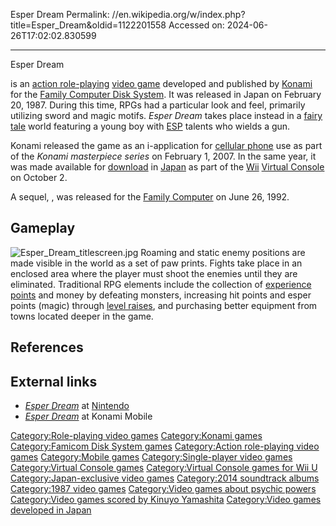 Esper Dream
Permalink: //en.wikipedia.org/w/index.php?title=Esper_Dream&oldid=1122201558
Accessed on: 2024-06-26T17:02:02.830599



------
Esper Dream
{{Infobox video game
| image = EsperDreamFDS.webp
| developer = [[Konami]]
| publisher = Konami
| designer = 
| composer = [[Kinuyo Yamashita]]
| platforms = [[Family Computer Disk System]], [[Mobile game|mobile phones]]
| released = '''FDS'''<br>{{vgrelease|JP|February 20, 1987<ref>{{cite web| author=Nintendo staff | title=VC エスパードリーム | url=https://www.nintendo.co.jp/wii/vc/vc_ed/vc_ed_01.html | publisher=[[Nintendo]] | language=Japanese | accessdate=April 21, 2012}}</ref>}}'''Mobile phone'''<br>{{vgrelease|JP|February 1, 2007<ref>{{cite magazine| author=Famitsu staff | date=January 31, 2007 | title=超能力で戦え！ 『エスパードリーム』がコナミネットDXに仲間入り | url=http://www.famitsu.com/k_tai/news/2007/01/31/607,1170211852,66381,0,0.html | publisher=[[Enterbrain]] | magazine=[[Famitsu]] | language=Japanese | accessdate=April 21, 2012}}</ref>}}
| genre = [[Action role-playing game|Action role-playing]]
| modes = [[Single-player video game|Single-player]]
| caption = Japanese FDS cover art
| title = Esper Dream
}}

{{nihongo|'''''Esper Dream'''''|エスパードリーム|Esupā Dorīmu}} is an [[action role-playing game|action role-playing]] [[video game]] developed and published by [[Konami]] for the [[Family Computer Disk System]]. It was released in Japan on February 20, 1987.  During this time, RPGs had a particular look and feel, primarily utilizing sword and magic motifs.  ''Esper Dream'' takes place instead in a [[fairy tale]] world featuring a young boy with [[Extrasensory perception|ESP]] talents who wields a gun.

Konami released the game as an i-application for [[Mobile phone|cellular phone]] use as part of the ''Konami masterpiece series'' on February 1, 2007. In the same year, it was made available for [[download]] in [[Japan]] as part of the [[Wii]] [[Virtual Console]] on October 2.

A sequel, {{nihongo|''[[Esper Dream 2 Aratanaru Tatakai]]''|エスパードリーム2 {{ruby|新|あら}}たなる{{ruby|戦|たたか}}い|lit. "Esper Dream 2: New Battle}}, was released for the [[Nintendo Entertainment System|Family Computer]] on June 26, 1992.

==Gameplay==
[[File:Esper Dream titlescreen.jpg|left|thumb]]
Roaming and static enemy positions are made visible in the world as a set of paw prints. Fights take place in an enclosed area where the player must shoot the enemies until they are eliminated.  Traditional RPG elements include the collection of [[experience point]]s and money by defeating monsters, increasing hit points and esper points (magic) through [[Experience point#Level-based progression|level raises]], and purchasing better equipment from towns located deeper in the game.

==References==
{{reflist}}

==External links==
*[https://www.nintendo.co.jp/wii/vc/vc_ed/index.html ''Esper Dream''] at [[Nintendo]] {{in lang|ja}}
*[http://www.konami.jp/mobile/appli/esper_dream.html ''Esper Dream''] at Konami Mobile {{in lang|ja}}

[[Category:Role-playing video games]]
[[Category:Konami games]]
[[Category:Famicom Disk System games]]
[[Category:Action role-playing video games]]
[[Category:Mobile games]]
[[Category:Single-player video games]]
[[Category:Virtual Console games]]
[[Category:Virtual Console games for Wii U]]
[[Category:Japan-exclusive video games]]
[[Category:2014 soundtrack albums]]
[[Category:1987 video games]]
[[Category:Video games about psychic powers]]
[[Category:Video games scored by Kinuyo Yamashita]]
[[Category:Video games developed in Japan]]